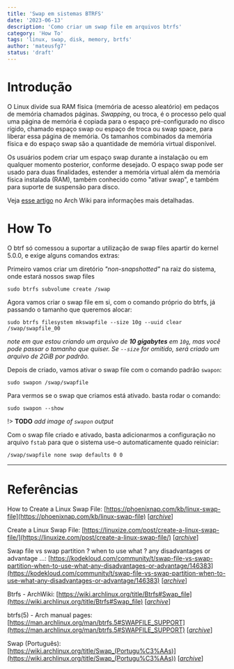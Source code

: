 ```yaml
---
title: 'Swap em sistemas BTRFS'
date: '2023-06-13'
description: 'Como criar um swap file em arquivos btrfs'
category: 'How To'
tags: 'linux, swap, disk, memory, brtfs'
author: 'mateusfg7'
status: 'draft'
---
```


# Introdução

O Linux divide sua RAM física (memória de acesso aleatório) em pedaços de memória chamados páginas. _Swapping_, ou troca, é o processo pelo qual uma página de memória é copiada para o espaço pré-configurado no disco rígido, chamado espaço swap ou espaço de troca ou swap space, para liberar essa página de memória. Os tamanhos combinados da memória física e do espaço swap são a quantidade de memória virtual disponível.

Os usuários podem criar um espaço swap durante a instalação ou em qualquer momento posterior, conforme desejado. O espaço swap pode ser usado para duas finalidades, estender a memória virtual além da memória física instalada (RAM), também conhecido como "ativar swap", e também para suporte de suspensão para disco. 

Veja [esse artigo](https://wiki.archlinux.org/title/Swap_(Português)) no Arch Wiki para informações mais detalhadas.

# How To

O btrf só comessou a suportar a utilização de swap files apartir do kernel 5.0.0, e exige alguns comandos extras:

Primeiro vamos criar um diretório _"non-snapshotted"_ na raiz do sistema, onde estará nossos swap files
```console
sudo btrfs subvolume create /swap 
```

Agora vamos criar o swap file em si, com o comando próprio do btrfs, já passando o tamanho que queremos alocar:
```console
sudo btrfs filesystem mkswapfile --size 10g --uuid clear /swap/swapfile_00
```
_note em que estou criando um arquivo de **10 gigabytes** em `10g`, mas você pode passar o tamanho que quiser. Se `--size` for omitido, será criado um arquivo de 2GiB por padrão._

Depois de criado, vamos ativar o swap file com o comando padrão `swapon`:
```console
sudo swapon /swap/swapfile
```

Para vermos se o swap que criamos está ativado. basta rodar o comando:
```console
sudo swapon --show
```
!> **TODO** _add image of `swapon` output_

Com o swap file criado e ativado, basta adicionarmos a configuração no arquivo `fstab` para que o sistema use-o automaticamente quado reiniciar:
```bash title="/etc/fstab"
/swap/swapfile none swap defaults 0 0
```

---

# Referências

How to Create a Linux Swap File: [https://phoenixnap.com/kb/linux-swap-file](https://phoenixnap.com/kb/linux-swap-file) [[_archive_](https://web.archive.org/web/20230613132919/https://phoenixnap.com/kb/linux-swap-file)]

Create a Linux Swap File: [https://linuxize.com/post/create-a-linux-swap-file/](https://linuxize.com/post/create-a-linux-swap-file/) [[_archive_](https://web.archive.org/web/20230613133106/https://linuxize.com/post/create-a-linux-swap-file/)]

Swap file vs swap partition ? when to use what ? any disadvantages or advantage …: [https://kodekloud.com/community/t/swap-file-vs-swap-partition-when-to-use-what-any-disadvantages-or-advantage/146383](https://kodekloud.com/community/t/swap-file-vs-swap-partition-when-to-use-what-any-disadvantages-or-advantage/146383) [[_archive_](https://web.archive.org/web/20230613133939/https://kodekloud.com/community/t/swap-file-vs-swap-partition-when-to-use-what-any-disadvantages-or-advantage/146383)]

Btrfs - ArchWiki: [https://wiki.archlinux.org/title/Btrfs#Swap_file](https://wiki.archlinux.org/title/Btrfs#Swap_file) [[_archive_](https://web.archive.org/web/20230613134129/https://wiki.archlinux.org/title/Btrfs)]

btrfs(5) - Arch manual pages: [https://man.archlinux.org/man/btrfs.5#SWAPFILE_SUPPORT](https://man.archlinux.org/man/btrfs.5#SWAPFILE_SUPPORT) [[_archive_](https://web.archive.org/web/20230613134710/https://man.archlinux.org/man/btrfs.5)]

Swap (Português): [https://wiki.archlinux.org/title/Swap_(Portugu%C3%AAs)](https://wiki.archlinux.org/title/Swap_(Portugu%C3%AAs)) [[_archive_](https://web.archive.org/web/20230616141949/https://wiki.archlinux.org/title/Swap_%28Portugu%C3%AAs%29)]